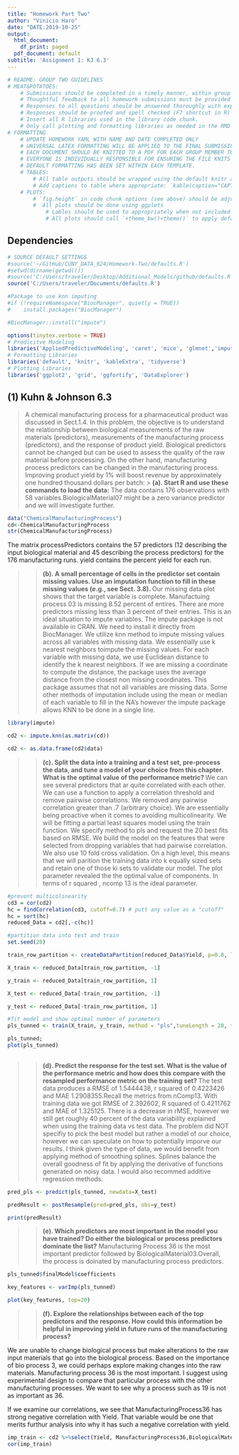 ---
title: "Homework Part Two"
author: "Vinicio Haro"
date: "DATE:2019-10-25"
output:
  html_document:
    df_print: paged
  pdf_document: default
subtitle: 'Assignment 1: KJ 6.3'
---

```{r instructions, echo=F, fig.height = 12, fig.width=12}
# README: GROUP TWO GUIDELINES
# MEAT&POTATOES:
    # Submissions should be completed in a timely manner, within group internal deadlines. 
    # Thoughtful feedback to all homework submissions must be provided in order to compile work. 
    # Responses to all questions should be answered thoroughly with explanations. 
    # Responses should be proofed and spell checked (F7 shortcut in R) upon completion. 
    # Insert all R libraries used in the library code chunk.
    # Only call plotting and formatting libraries as needed in the RMD to compile assignment 
# FORMATTING
    # UPDATE HOMEWORK YAML WITH NAME AND DATE COMPLETED ONLY 
    # UNIVERSAL LATEX FORMATTING WILL BE APPLIED TO THE FINAL SUBMISSION TO ENSURE EVERYONE                               CAN COMPILE DOCUMENT ON THEIR MACHINE
    # EACH DOCUMENT SHOULD BE KNITTED TO A PDF FOR EACH GROUP MEMBER TO REVIEW.
    # EVERYONE IS INDIVIDUALLY RESPONSIBLE FOR ENSURING THE FILE KNITS PROPERLY. 
    # DEFAULT FORMATTING HAS BEEN SET WITHIN EACH TEMPLATE.  
    # TABLES: 
        # All table outputs should be wrapped using the default knitr and kable_styling settings:                             `%>% kable() %>% kable_styling() %>% row_spec()`
        # Add captions to table where appropriate: `kable(caption="CAPTION")`
    # PLOTS:
        # `fig.height` in code chunk options (see above) should be adjusted to larger size when needed (default=3)
        #  All plots should be done using ggplots 
            # Lables should be used to appropriately when not included default graph:                                             `+labs(title="", subtitle="", x="", y="")`
            # All plots should call `+theme_bw()+theme()` to apply default settings
```

## Dependencies 

```{r, echo = F, message=F, warning=F, error=F, comment=NA, self.contained = F}
# SOURCE DEFAULT SETTINGS
#source('~/GitHub/CUNY_DATA_624/Homework-Two/defaults.R')
#setwd(dirname(getwd()))
#source('C:/Users/traveler/Desktop/Additional_Models/github/defaults.R')
source('C:/Users/traveler/Documents/defaults.R')
```

```{r libraries, echo=T}
#Package to use knn imputing 
#if (!requireNamespace("BiocManager", quietly = TRUE))
#    install.packages("BiocManager")

#BiocManager::install("impute")

options(tinytex.verbose = TRUE)
# Predicitve Modeling
libraries('AppliedPredictiveModeling', 'caret', 'mice', 'glmnet','impute')
# Formatting Libraries
libraries('default', 'knitr', 'kableExtra', 'tidyverse')
# Plotting Libraries
libraries('ggplot2', 'grid', 'ggfortify', 'DataExplorer')
```

## (1) Kuhn & Johnson 6.3

> A chemical manufacturing process for a pharmaceutical product was discussed in Sect.1.4. In this problem, the objective is to understand the relationship between biological measurements of the raw materials (predictors), measurements of the manufacturing process (predictors), and the response of product yield. Biological predictors cannot be changed but can be used to assess the quality of the raw material before processing. On the other hand, manufacturing process predictors can be changed in the manufacturing process. Improving product yield by 1% will boost revenue by approximately one hundred thousand dollars per batch:
>> **(a). Start R and use these commands to load the data:**
The data contains 176 observations with 58 variables.BiologicalMaterial07 might be a zero variance predictor and we will investigate further.
```{r kj-6.3a}
data("ChemicalManufacturingProcess")
cd<-ChemicalManufacturingProcess
str(ChemicalManufacturingProcess)
```

The matrix processPredictors contains the 57 predictors (12 describing the input biological material and 45 describing the process predictors) for the 176 manufacturing runs. yield contains the percent yield for each run. 

>> **(b). A small percentage of cells in the predictor set contain missing values. Use an imputation function to fill in these missing values (e.g., see Sect. 3.8). **
Our missing data plot shows that the target variable is complete. Manufactuing process 03 is missing 8.52 percent of entires. There are more predictors missing less than 3 percent of their entries. This is an ideal situation to impute variables. 
The impute package is not available in CRAN. We need to install it directly from BiocManager. We utilize knn method to impute missing values across all variables with missing data. We essentially use k nearest neighbors toimpute the missing values. For each variable with missing data, we use Euclidean distance to identify the k nearest neighbors. If we are missing a coordinate to compute the distance, the package uses the average distance from the closest non missing coordinates. This package assumes that not all variables are missing data. 
Some other methods of imputation include using the mean or median of each variable to fill in the NA's however the impute package allows KNN to be done in a single line. 
```{r kj-6.3b}

library(impute)

cd2 <- impute.knn(as.matrix(cd))

cd2 <- as.data.frame(cd2$data)


```
>> **(c). Split the data into a training and a test set, pre-process the data, and tune a model of your choice from this chapter. What is the optimal value of the performance metric? **
We can see several predictors that ar quite correlated with each other. We can use a function to apply a correlation threshold and remove pairwise correlations. We removed any pairwise correlation greater than .7 (arbitrary choice). We are essentially being proactive when it comes to avoiding multicolinearity. We will be fitting a partial least squares model using the train function. We specify method to pls and request the 20 best fits based on RMSE. We build the model on the features that were selected from dropping variables that had pairwise correlation. We also use 10 fold cross validation. On a high level, this means that we will parition the training data into k equally sized sets and retain one of those ki sets to validate our model.
The plot parameter revealed the the optimal value of components. In terms of r squared , ncomp 13 is the ideal parameter. 

```{r kj-6.3c}

#prevent multicolinearity          
cd3 = cor(cd2)
hc = findCorrelation(cd3, cutoff=0.7) # putt any value as a "cutoff" 
hc = sort(hc)
reduced_Data = cd2[,-c(hc)]

#partition data into test and train 
set.seed(20)

train_row_partition <- createDataPartition(reduced_Data$Yield, p=0.8, list=FALSE)

X_train <- reduced_Data[train_row_partition, -1]

y_train <- reduced_Data[train_row_partition, 1]

X_test <- reduced_Data[-train_row_partition, -1]

y_test <- reduced_Data[-train_row_partition, 1]

#fit model and show optimal number of parameters 
pls_tunned <- train(X_train, y_train, method = "pls",tuneLength = 20, trControl=trainControl(method='cv'), preProc = c("center", "scale"))

pls_tunned;
plot(pls_tunned)
 
```

>> **(d). Predict the response for the test set. What is the value of the performance metric and how does this compare with the resampled performance metric on the training set? **
The test data produces a RMSE of 1.5444438, r squared of 0.4223426 and MAE 1.2908355.Recall the metrics from nComp13. With training data we got RMSE of 2.392602, R squared of 0.4211762 and MAE of  1.325125. There is a decrease in rMSE, however we still get roughly 40 percent of the data variability explained when using the training data vs test data. 
The problem did NOT specifiy to pick the best model but rather a model of our choice, however we can speculate on how to potentially imporve our results. I think given the type of data, we would benefit from applying method of smoothing splines. Splines balance the overall goodness of fit by applying the derivative of functions generated on noisy data. I would also recommed additive regression methods. 

```{r kj-6.3d}
pred_pls <- predict(pls_tunned, newdata=X_test)

predResult <- postResample(pred=pred_pls, obs=y_test)

print(predResult)

```
>> **(e). Which predictors are most important in the model you have trained? Do either the biological or process predictors dominate the list?** 
Manufacturing Process 36 is the most important predictor followed by BiologicalMaterial03.Overall, the process is doinated by manufacturing process predictors. 


```{r kj-6.3e, fig.height=4, echo=F}
pls_tunned$finalModel$coefficients

key_features <- varImp(pls_tunned)

plot(key_features, top=20)
```

>> **(f). Explore the relationships between each of the top predictors and the response. How could this information be helpful in improving yield in future runs of the manufacturing process?**

We are unable to change biological process but make alterations to the raw input materials that go into the biological process. Based on the importance of bio process 3, we could perhaps explore making changes into the raw materials. Manufacturing process 36 is the most important. I suggest using experimental design to compare that particular process with the other manufacturing processes. We want to see why a process such as 19 is not as important as 36. 

If we examine our correlations, we see that ManufacturingProcess36 has strong negative correlation with Yield. That variable would be one that merits furthur analysis into why it has such a negative correlation with yield.  


```{r kj-6.3f}
imp_train <- cd2 %>%select(Yield, ManufacturingProcess36,BiologicalMaterial03,ManufacturingProcess17, ManufacturingProcess11, ManufacturingProcess06)
cor(imp_train)
```